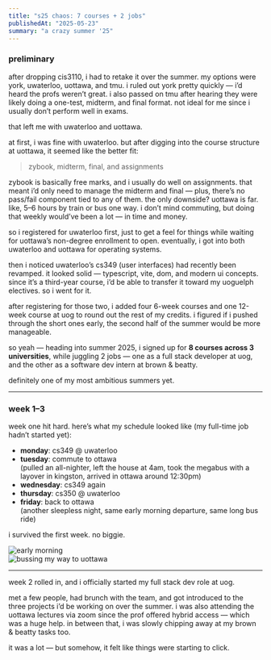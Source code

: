 ```yaml
---
title: "s25 chaos: 7 courses + 2 jobs"
publishedAt: "2025-05-23"
summary: "a crazy summer '25"
---
```


### preliminary

after dropping cis3110, i had to retake it over the summer. my options were york, uwaterloo, uottawa, and tmu. i ruled out york pretty quickly — i’d heard the profs weren’t great. i also passed on tmu after hearing they were likely doing a one-test, midterm, and final format. not ideal for me since i usually don’t perform well in exams.

that left me with uwaterloo and uottawa.

at first, i was fine with uwaterloo. but after digging into the course structure at uottawa, it seemed like the better fit:

> zybook, midterm, final, and assignments

zybook is basically free marks, and i usually do well on assignments. that meant i’d only need to manage the midterm and final — plus, there’s no pass/fail component tied to any of them. the only downside? uottawa is far. like, 5–6 hours by train or bus one way. i don’t mind commuting, but doing that weekly would’ve been a lot — in time and money.

so i registered for uwaterloo first, just to get a feel for things while waiting for uottawa’s non-degree enrollment to open. eventually, i got into both uwaterloo and uottawa for operating systems.

then i noticed uwaterloo’s cs349 (user interfaces) had recently been revamped. it looked solid — typescript, vite, dom, and modern ui concepts. since it’s a third-year course, i’d be able to transfer it toward my uoguelph electives. so i went for it.

after registering for those two, i added four 6-week courses and one 12-week course at uog to round out the rest of my credits. i figured if i pushed through the short ones early, the second half of the summer would be more manageable.

so yeah — heading into summer 2025, i signed up for **8 courses across 3 universities**, while juggling 2 jobs — one as a full stack developer at uog, and the other as a software dev intern at brown & beatty.

definitely one of my most ambitious summers yet.

---

### week 1–3

week one hit hard. here’s what my schedule looked like (my full-time job hadn’t started yet):

- **monday**: cs349 @ uwaterloo  
- **tuesday**: commute to ottawa  
  (pulled an all-nighter, left the house at 4am, took the megabus with a layover in kingston, arrived in ottawa around 12:30pm)  
- **wednesday**: cs349 again  
- **thursday**: cs350 @ uwaterloo  
- **friday**: back to ottawa  
  (another sleepless night, same early morning departure, same long bus ride)

i survived the first week. no biggie.

![early morning](/content/4ammotive.jpeg)  
![bussing my way to uottawa](/content/bus.jpeg)

---

week 2 rolled in, and i officially started my full stack dev role at uog.

met a few people, had brunch with the team, and got introduced to the three projects i’d be working on over the summer. i was also attending the uottawa lectures via zoom since the prof offered hybrid access — which was a huge help. in between that, i was slowly chipping away at my brown & beatty tasks too.

it was a lot — but somehow, it felt like things were starting to click.

